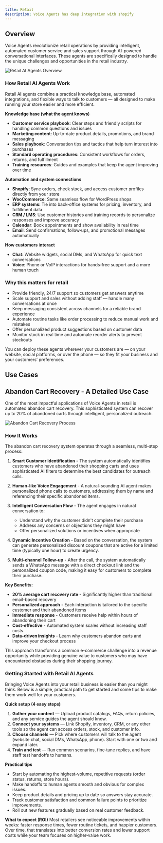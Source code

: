 ```yaml
---
title: Retail
description: Voice Agents has deep integration with shopify
---
```



## Overview

Voice Agents revolutionize retail operations by providing intelligent, automated customer service and sales support through AI-powered conversational interfaces. These agents are specifically designed to handle the unique challenges and opportunities in the retail industry.


![Retail AI Agents Overview](../../../assets/retail/overview.png)

### How Retail AI Agents Work

Retail AI agents combine a practical knowledge base, automated integrations, and flexible ways to talk to customers — all designed to make running your store easier and more efficient.

**Knowledge base (what the agent knows)**
- **Customer service playbook**: Clear steps and friendly scripts for handling common questions and issues
- **Marketing content**: Up‑to‑date product details, promotions, and brand messaging
- **Sales playbook**: Conversation tips and tactics that help turn interest into purchases
- **Standard operating procedures**: Consistent workflows for orders, returns, and fulfillment
- **Training resources**: Guides and examples that keep the agent improving over time

**Automation and system connections**
- **Shopify**: Sync orders, check stock, and access customer profiles directly from your store
- **WooCommerce**: Same seamless flow for WordPress shops
- **ERP systems**: Tie into back‑office systems for pricing, inventory, and fulfillment data
- **CRM / LMS**: Use customer histories and training records to personalize responses and improve accuracy
- **Calendar**: Book appointments and show availability in real time
- **Email**: Send confirmations, follow‑ups, and promotional messages automatically

**How customers interact**
- **Chat**: Website widgets, social DMs, and WhatsApp for quick text conversations
- **Voice**: Phone or VoIP interactions for hands‑free support and a more human touch

### Why this matters for retail

- Provide friendly, 24/7 support so customers get answers anytime
- Scale support and sales without adding staff — handle many conversations at once
- Keep messaging consistent across channels for a reliable brand experience
- Automate routine tasks like order processing to reduce manual work and mistakes
- Offer personalized product suggestions based on customer data
- Monitor stock in real time and automate reorder alerts to prevent stockouts

You can deploy these agents wherever your customers are — on your website, social platforms, or over the phone — so they fit your business and your customers’ preferences.

## Use Cases

<RetailUseCases />

## Abandon Cart Recovery - A Detailed Use Case

One of the most impactful applications of Voice Agents in retail is automated abandon cart recovery. This sophisticated system can recover up to 20% of abandoned carts through intelligent, personalized outreach.

![Abandon Cart Recovery Process](../../../assets/retail/abandon-cart.png)

### How It Works

The abandon cart recovery system operates through a seamless, multi-step process:

1. **Smart Customer Identification** - The system automatically identifies customers who have abandoned their shopping carts and uses sophisticated AI filters to determine the best candidates for outreach calls.

2. **Human-like Voice Engagement** - A natural-sounding AI agent makes personalized phone calls to customers, addressing them by name and referencing their specific abandoned items.

3. **Intelligent Conversation Flow** - The agent engages in natural conversation to:
   - Understand why the customer didn't complete their purchase
   - Address any concerns or objections they might have
   - Offer personalized solutions or incentives when appropriate

4. **Dynamic Incentive Creation** - Based on the conversation, the system can generate personalized discount coupons that are active for a limited time (typically one hour) to create urgency.

5. **Multi-channel Follow-up** - After the call, the system automatically sends a WhatsApp message with a direct checkout link and the personalized coupon code, making it easy for customers to complete their purchase.

**Key Benefits:**
- **20% average cart recovery rate** - Significantly higher than traditional email-based recovery
- **Personalized approach** - Each interaction is tailored to the specific customer and their abandoned items
- **Immediate response** - Customers receive help within hours of abandoning their cart
- **Cost-effective** - Automated system scales without increasing staff costs
- **Data-driven insights** - Learn why customers abandon carts and improve your checkout process

This approach transforms a common e-commerce challenge into a revenue opportunity while providing genuine value to customers who may have encountered obstacles during their shopping journey.

### Getting Started with Retail AI Agents

Bringing Voice Agents into your retail business is easier than you might think. Below is a simple, practical path to get started and some tips to make them work well for your customers.

**Quick setup (4 easy steps)**
1. **Gather your content** — Upload product catalogs, FAQs, return policies, and any service guides the agent should know.
2. **Connect your systems** — Link Shopify, inventory, CRM, or any other tools so the agent can access orders, stock, and customer info.
3. **Choose channels** — Pick where customers will talk to the agent (website chat, social DMs, WhatsApp, phone). Start with one or two and expand later.
4. **Train and test** — Run common scenarios, fine‑tune replies, and have staff test handoffs to humans.

**Practical tips**
- Start by automating the highest-volume, repetitive requests (order status, returns, store hours).
- Make handoffs to human agents smooth and obvious for complex issues.
- Keep product details and pricing up to date so answers stay accurate.
- Track customer satisfaction and common failure points to prioritize improvements.
- Roll out new features gradually based on real customer feedback.

**What to expect (ROI)**
Most retailers see noticeable improvements within weeks: faster response times, fewer routine tickets, and happier customers. Over time, that translates into better conversion rates and lower support costs while your team focuses on higher‑value work.


<CallToActionBanner
  title="Ready to transform your retail customer experience?"
  subtitle="Many retailers are already seeing the benefits of AI-powered Voice Agents."
  buttonText="Schedule a Demo"
  buttonColor="#039BE5"
/>

